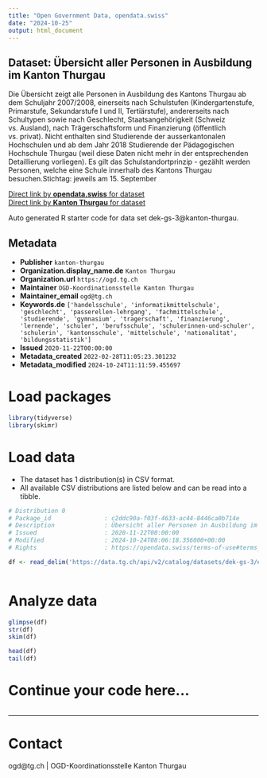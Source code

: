 ```yaml
---
title: "Open Government Data, opendata.swiss"
date: "2024-10-25"
output: html_document
---
```


## Dataset: Übersicht aller Personen in Ausbildung im Kanton Thurgau

Die Übersicht zeigt alle Personen in Ausbildung des Kantons Thurgau ab dem Schuljahr 2007/2008, einerseits nach Schulstufen (Kindergartenstufe, Primarstufe, Sekundarstufe I und II, Tertiärstufe), andererseits nach Schultypen sowie nach Geschlecht, Staatsangehörigkeit (Schweiz vs. Ausland), nach Trägerschaftsform und Finanzierung (öffentlich vs. privat). Nicht enthalten sind Studierende der ausserkantonalen Hochschulen und ab dem Jahr 2018 Studierende der Pädagogischen Hochschule Thurgau (weil diese Daten nicht mehr in der entsprechenden Detaillierung vorliegen). Es gilt das Schulstandortprinzip - gezählt werden Personen, welche eine Schule innerhalb des Kantons Thurgau besuchen.Stichtag: jeweils am 15. September

[Direct link by **opendata.swiss** for dataset](https://opendata.swiss/de/dataset/ubersicht-uber-alle-lernenden-im-kanton-thurgau)<br>
[Direct link by **Kanton Thurgau** for dataset](https://data.tg.ch/explore/dataset/dek-gs-3/)

Auto generated R starter code for data set dek-gs-3@kanton-thurgau.

## Metadata

- **Publisher** `kanton-thurgau`
- **Organization.display_name.de** `Kanton Thurgau`
- **Organization.url** `https://ogd.tg.ch`
- **Maintainer** `OGD-Koordinationsstelle Kanton Thurgau`
- **Maintainer_email** `ogd@tg.ch`
- **Keywords.de** `['handelsschule', 'informatikmittelschule', 'geschlecht', 'passerellen-lehrgang', 'fachmittelschule', 'studierende', 'gymnasium', 'tragerschaft', 'finanzierung', 'lernende', 'schuler', 'berufsschule', 'schulerinnen-und-schuler', 'schulerin', 'kantonsschule', 'mittelschule', 'nationalitat', 'bildungsstatistik']`
- **Issued** `2020-11-22T00:00:00`
- **Metadata_created** `2022-02-28T11:05:23.301232`
- **Metadata_modified** `2024-10-24T11:11:59.455697`


# Load packages

```r

library(tidyverse)
library(skimr)

```

# Load data

-   The dataset has 1 distribution(s) in CSV format.
-   All available CSV distributions are listed below and can be read into a tibble.

```r

# Distribution 0
# Package_id               : c2ddc90a-f03f-4633-ac44-8446ca0b714e
# Description              : Übersicht aller Personen in Ausbildung im Kanton Thurgau (csv)
# Issued                   : 2020-11-22T00:00:00
# Modified                 : 2024-10-24T08:06:18.356000+00:00
# Rights                   : https://opendata.swiss/terms-of-use#terms_by

df <- read_delim('https://data.tg.ch/api/v2/catalog/datasets/dek-gs-3/exports/csv?use_labels=true')



```

# Analyze data

```r

glimpse(df)
str(df)
skim(df)

head(df)
tail(df)

```

# Continue your code here...

```r

```

------------------------------------------------------------------------

# Contact

ogd@tg.ch | OGD-Koordinationsstelle Kanton Thurgau
